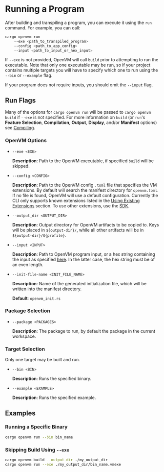 # Running a Program

After building and transpiling a program, you can execute it using the `run` command. For example, you can call:

```bash
cargo openvm run
    --exe <path_to_transpiled_program>
    --config <path_to_app_config>
    --input <path_to_input_or_hex_input>
```

If `--exe` is not provided, OpenVM will call `build` prior to attempting to run the executable. Note that only one executable may be run, so if your project contains multiple targets you will have to specify which one to run using the `--bin` or `--example` flag.

If your program does not require inputs, you should omit the `--input` flag.

## Run Flags

Many of the options for `cargo openvm run` will be passed to `cargo openvm build` if `--exe` is not specified. For more information on `build` (or `run`'s **Feature Selection**, **Compilation**, **Output**, **Display**, and/or **Manifest** options) see [Compiling](/book/writing-apps/compiling-a-program).

### OpenVM Options

- `--exe <EXE>`

  **Description**: Path to the OpenVM executable, if specified `build` will be skipped.

- `--config <CONFIG>`

  **Description**: Path to the OpenVM config `.toml` file that specifies the VM extensions. By default will search the manifest directory for `openvm.toml`. If no file is found, OpenVM will use a default configuration. Currently the CLI only supports known extensions listed in the [Using Existing Extensions](/book/acceleration-using-extensions/overview) section. To use other extensions, use the [SDK](/book/advanced-usage/sdk).

- `--output_dir <OUTPUT_DIR>`

  **Description**: Output directory for OpenVM artifacts to be copied to. Keys will be placed in `${output-dir}/`, while all other artifacts will be in `${output-dir}/${profile}`.

- `--input <INPUT>`

  **Description**: Path to OpenVM program input, or a hex string containing the input as specified [here](/book/writing-apps/overview#inputs). In the latter case, the hex string must be of an even length.

- `--init-file-name <INIT_FILE_NAME>`

  **Description**: Name of the generated initialization file, which will be written into the manifest directory.

  **Default**: `openvm_init.rs`

### Package Selection

- `--package <PACKAGES>`

  **Description**: The package to run, by default the package in the current workspace.

### Target Selection

Only one target may be built and run. 

- `--bin <BIN>`

  **Description**: Runs the specified binary.

- `--example <EXAMPLE>`

  **Description**: Runs the specified example.

## Examples

### Running a Specific Binary

```bash
cargo openvm run --bin bin_name
```

### Skipping Build Using `--exe`

```bash
cargo openvm build --output-dir ./my_output_dir
cargo openvm run --exe ./my_output_dir/bin_name.vmexe
```
